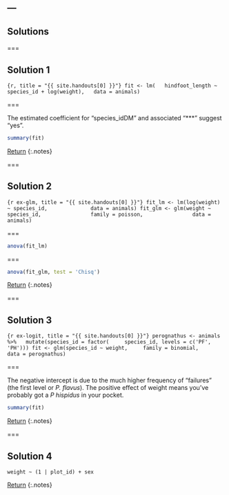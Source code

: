 ---
---

## Solutions

===

## Solution 1

```{r, title = "{{ site.handouts[0] }}"}
fit <- lm(
  hindfoot_length ~ species_id + log(weight),
  data = animals)
```

===

The estimated coefficient for "species_idDM" and associated "***" suggest
"yes".

```r
summary(fit)
```

[Return](#exercise-1)
{:.notes}

===

## Solution 2

```{r ex-glm, title = "{{ site.handouts[0] }}"}
fit_lm <- lm(log(weight) ~ species_id,
             data = animals)
fit_glm <- glm(weight ~ species_id,
               family = poisson,
               data = animals)
```

===

```r
anova(fit_lm)
```

===

```r
anova(fit_glm, test = 'Chisq')
```

[Return](#exercise-2)
{:.notes}

===

## Solution 3

```{r ex-logit, title = "{{ site.handouts[0] }}"}
perognathus <- animals %>%
  mutate(species_id = factor(
    species_id, levels = c('PF', 'PH')))
fit <- glm(species_id ~ weight,
    family = binomial,
    data = perognathus)
```

===

The negative intercept is due to the much higher frequency of "failures" (the first level or *P. flavus*). The positive effect of weight means you've probably got a *P hispidus* in your pocket.

```r
summary(fit)
```

[Return](#exercise-3)
{:.notes}

===

## Solution 4

`weight ~ (1 | plot_id) + sex`

[Return](#exercise-4)
{:.notes}
